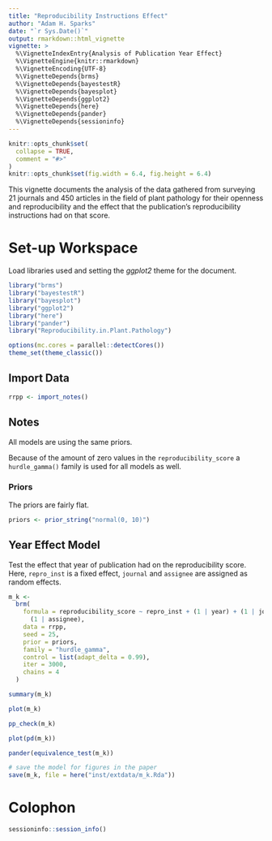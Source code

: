 ```yaml
---
title: "Reproducibility Instructions Effect"
author: "Adam H. Sparks"
date: "`r Sys.Date()`"
output: rmarkdown::html_vignette
vignette: >
  %\VignetteIndexEntry{Analysis of Publication Year Effect}
  %\VignetteEngine{knitr::rmarkdown}
  %\VignetteEncoding{UTF-8}
  %\VignetteDepends{brms}
  %\VignetteDepends{bayestestR}
  %\VignetteDepends{bayesplot}
  %\VignetteDepends{ggplot2}
  %\VignetteDepends{here}
  %\VignetteDepends{pander}
  %\VignetteDepends{sessioninfo}
---
```


```r
knitr::opts_chunk$set(
  collapse = TRUE,
  comment = "#>"
)
knitr::opts_chunk$set(fig.width = 6.4, fig.height = 6.4)
```

This vignette documents the analysis of the data gathered from surveying 21 journals and 450 articles in the field of plant pathology for their openness and reproducibility and the effect that the publication's reproducibility instructions had on that score.

# Set-up Workspace

Load libraries used and setting the _ggplot2_ theme for the document.

```r
library("brms")
library("bayestestR")
library("bayesplot")
library("ggplot2")
library("here")
library("pander")
library("Reproducibility.in.Plant.Pathology")

options(mc.cores = parallel::detectCores())
theme_set(theme_classic())
```

## Import Data

```r
rrpp <- import_notes()
```

## Notes

All models are using the same priors.

Because of the amount of zero values in the `reproducibility_score` a `hurdle_gamma()` family is used for all models as well.

### Priors

The priors are fairly flat.

```r
priors <- prior_string("normal(0, 10)")
```

## Year Effect Model

Test the effect that year of publication had on the reproducibility score.
Here, `repro_inst` is a fixed effect, `journal` and `assignee` are assigned as random effects.

```r
m_k <-
  brm(
    formula = reproducibility_score ~ repro_inst + (1 | year) + (1 | journal) +
      (1 | assignee),
    data = rrpp,
    seed = 25,
    prior = priors,
    family = "hurdle_gamma",
    control = list(adapt_delta = 0.99),
    iter = 3000,
    chains = 4
  )

summary(m_k)

plot(m_k)

pp_check(m_k)

plot(pd(m_k))

pander(equivalence_test(m_k))

# save the model for figures in the paper
save(m_k, file = here("inst/extdata/m_k.Rda"))
```

# Colophon
```r
sessioninfo::session_info()
```
